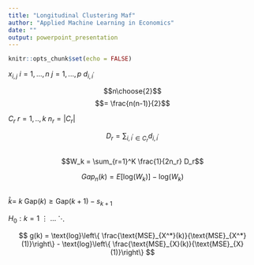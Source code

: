 ```yaml
---
title: "Longitudinal Clustering Maf"
author: "Applied Machine Learning in Economics"
date: ""
output: powerpoint_presentation
---
```


```r
knitr::opts_chunk$set(echo = FALSE)
```


$x_{i,j}$  $i = 1,...,n$ $j = 1,...,p$ $d_{i,i^\prime}$ 

$$n\choose{2}$$$$= \frac{n(n-1)}{2}$$

$C_r$ $r = 1,..,k$ $n_r = |C_r|$

$$D_r = \sum_{i,i^\prime \in C_r} d_{i,i^\prime}$$

##

$$W_k = \sum_{r=1}^K \frac{1}{2n_r} D_r$$

$$Gap_n(k) = E[\text{log}(W_k)] - \text{log}(W_k)$$

##

$\hat{k} =$ $k$ $\text{Gap}(k) \geq \text{Gap}(k+1) - s_{k+1}$

$H_0: k = 1$ $\vdots$ $\dots$ $\ddots$

$$
g(k) = \text{log}\left\{  \frac{\text{MSE}_{X^*}(k)}{\text{MSE}_{X^*}(1)}\right\} - \text{log}\left\{  \frac{\text{MSE}_{X}(k)}{\text{MSE}_{X}(1)}\right\}
$$


















